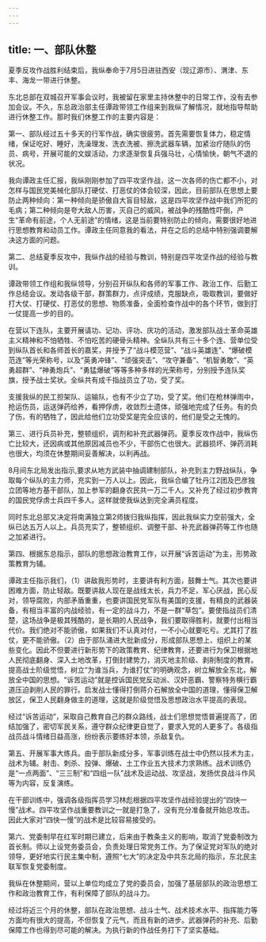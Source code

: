 ```yaml
---
---
---
```

title: 一、部队休整
---




夏季反攻作战胜利结束后，我纵奉命于7月5日进驻西安（现辽源市）、渭津、东丰、海龙一带进行休整。

东北总部在双城召开军事会议时，我被留在家里主持休整中的日常工作，没有去参加会议。不久，东总政治部主任谭政带领工作组来到我纵了解情况，就地指导帮助进行休整工作。那时我们休整工作的主要内容是：

第一、部队经过五十多天的行军作战，确实很疲劳。首先需要恢复体力，稳定情绪，保证吃好、睡好，洗澡理发、洗衣洗被、擦洗武器车辆，加紧治疗随队的伤员、病号，开展可能的文娱活动，力求逐渐恢复兵强马壮，心情愉快，朝气不退的状况。

我向谭政主任汇报，我纵刚刚参加了四平攻坚作战，这一次各师的伤亡都不小，对怎样与国民党美械化部队打硬仗、打恶仗的体会较深，因此，目前部队在思想上要防止两种倾向：第一种倾向是骄傲自大盲目轻敌，这是四平攻坚作战中我们所犯的毛病；第二种倾向是夸大敌人历害，灭自己的威风，被战争的残酷性吓倒，产生“革命有前途，个人无前途”的情绪，这是当前要特别防止的倾向，需要很好地进行思想教育和动员工作。谭政主任同意我的看法，并在之后的总结中特别强调要解决这方面的问题。

第二、总结夏季反攻中，我纵作战的经验与教训，特别是四平攻坚作战的经验与教训。

谭政带领工作组和我纵领导，分别召开纵队和各师的军事工作、政治工作、后勤工作总结会议。发动各级干部，群策群力，点评成绩，克服缺点，吸取教训，要做好打大仗、打硬仗、打恶仗的思想、物质准备，全面检查作战中的各个环节，做到打一仗提高一步的目的。

在营以下连队，主要开展请功、记功、评功、庆功的活动，激发部队战士革命英雄主义精神和不怕牺牲、不怕吃苦的硬骨头精神。全纵队共有三十多个连、营单位受到纵队首长和各师首长的嘉奖，并授予了“战斗模范营”、“战斗英雄连”、“爆破模范连”等光荣称号，以及“英勇冲锋”、“顽强突击”、“攻守兼备”、“机智勇敢”、“英勇超群”、“神勇炮兵”、“勇猛爆破”等等多种多样的光荣称号，分别授予连队奖旗，授予战士奖状。全纵共有成千指战员立了功，受了奖。

支援我纵的民工担架队、运输队，也有不少立了功，受了奖。他们在枪林弹雨中，抢运伤员，运送弹药给养，看押俘虏，收敛烈士遗体，顽强地完成了任务。有的负了伤，有的牺牲了，因此给他们立功受奖是完全应该的，他们是受之无愧的。

第三、进行兵员补充，整顿组织，调剂和补充武器弹药。夏季反攻作战中，我纵伤亡比较大，还因病或其他原因减员也不少，干部伤亡也很大。武器损坏、弹药消耗也很大，均须在休整期间妥善解决，以利再战。

8月间东北局发出指示,要求从地方武装中抽调建制部队，补充到主力野战纵队，争取每个纵队的主力师，充实到一万人以上。因此，我纵合编了牡丹江2团及巴彦独立团等地方基干部队，加上参军的翻身农民共一万二千人。又补充了经过初步教育的国民党俘虏士兵四千多人。这样就使我纵达到完全满员程度。

同时东北总部又决定将南满独立第2师拨归我纵指挥，因此我纵实力空前强大，全纵已达五万人以上。兵员充实了，整顿组织、调整干部、补充武器弹药等工作也随之加紧进行。

第四、根据东总指示，部队的思想政治教育工作，以开展“诉苦运动”为主，形势政策教育为辅。

谭政主任指示我们，（1）讲敌我形势时，主要讲有利方面，鼓舞士气。其次也要讲困难方面，防止轻敌。既要讲敌人现在是战线太长，兵力不足，军心厌战，民心反对，领导腐败，内部矛盾重重，也要讲国民党军队有美国的支援，有精良的武器装备，有相当丰富的内战经验，有一定的战斗力，不是一群“草包”。要使指战员们清楚，这场战争是极其残酷的，是长期的人民战争，我们要取得胜利，就要付出相当代价。我们绝对不能骄傲，如果我们不认真对付，一不小心就要吃亏。尤其打了胜仗，更不能骄傲。（2）由于部队涌进大批新成分，形成部队思想上、组织上的某些变化。因此不但要进行新形势下的政策教育、纪律教育，还要进行为保卫根据地人民彻底翻身、深入土地改革，打倒封建势力，消灭地主阶级、剥削制度的教育。提高战士阶级觉悟，树立“为谁当兵，为谁打仗”的明确观念，树立解放全东北，解放全中国的思想。“诉苦运动”就是控诉国民党反动派、汉奸恶霸、警察特务横行霸道压迫剥削人民的罪行。启发战士懂得打倒蒋介石解放全中国的道理，懂得保卫解放区，保卫人民翻身做主的道理，这就是阶级觉悟及思想政治水平提高的表现。

经过“诉苦运动”，采取自己教育自己的群众路线，战士们思想觉悟普遍提高了，团结加强了，密切军民关系，遵守群众纪律更自觉了，要求入党的人更多了。各级指战员战斗情绪日益高涨，纷纷表示要练好本领，杀敌复仇。

第五、开展军事大练兵。由于部队新成分多，军事训练在战士中仍然以技术为主，战术为辅。射击、刺杀、投弹、爆破、土工作业五大技术力求熟练。战术训练仍是“一点两面”、“三三制”和“四组一队”战术及运动战、攻坚战，发扬优良战斗作风等为内容，反复演练。

在干部训练中，强调各级指挥员学习林彪根据四平攻坚作战经验提出的“四快一慢”战术。四平攻坚作战重要教训之一就是打急了，没有充分准备就开始总攻击。因此大家对“四快一慢”的战术是比较容易接受的。

第六、党委制早在红军时期已建立，后来由于教条主义的影响，取消了党委制改为首长制。师以上设党务委员会，负责处理日常党务工作。为了保证党对军队的绝对领导，更好地实行民主集中制，遵照“七大”的决定及中共东北局的指示，东北民主联军恢复党委制度。

我纵在休整期间，营以上单位均成立了党的委员会，加强了基层部队的政治思想工作和政治教育工作，有利保障了部队的战斗力。

经过将近三个月的休整，部队在政治思想、战斗士气、战术技术水平、指挥能力等方面均有很大的提高，不但恢复了元气，而且有新的进步。武器弹药的补充、后勤保障工作也得到尽可能的解决。为执行新的作战任务打下了坚实基础。